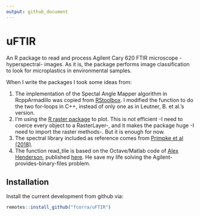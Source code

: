 ```yaml
---
output: github_document
---
```


<!-- README.md is generated from README.Rmd. Please edit that file -->

# uFTIR

An R package to read and process Agilent Cary 620 FTIR microscope -hyperspectral- images. As it is, the package performs image classification to look for microplastics in environmental samples.

When I write the packages I took some ideas from:

1.  The implementation of the Spectal Angle Mapper algorithm in RcppArmadillo was copied from [RStoolbox](https://bleutner.github.io/RStoolbox/). I modified the function to do the two for-loops in C++, instead of only one as in Leutner, B. et al.'s version.
2.  I'm using the [R raster package](https://cran.r-project.org/package=raster) to plot. This is not efficient -I need to coerce every object to a RasterLayer-, and it makes the package huge -I need to import the raster methods-. But it is enough for now.
3.  The spectral library included as reference comes from [Primpke et al (2018)](https://doi.org/10.1007/s00216-018-1156-x).
4.  The function read_tile is based on the Octave/Matlab code of [Alex Henderson](https://bitbucket.org/AlexHenderson/agilent-file-formats/src/master/), published [here](https://doi.org/10.5281/zenodo.399238). He save my life solving the Agilent-provides-binary-files problem.

## Installation

Install the current development from github via:
``` r
remotes::install_github("fcorra/uFTIR")
```

